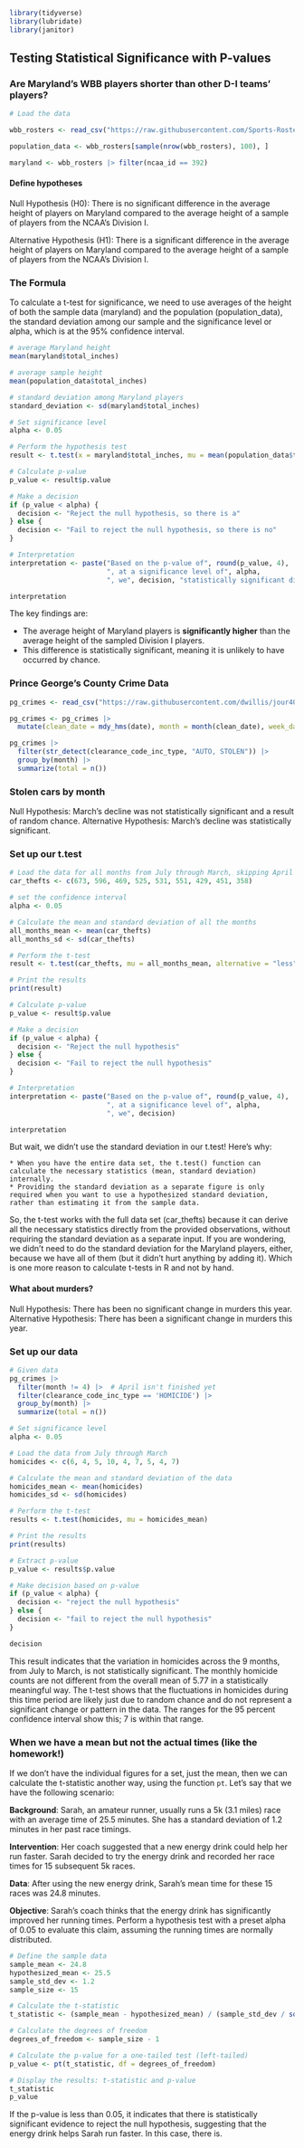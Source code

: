 ```r
library(tidyverse)
library(lubridate)
library(janitor)
```

## Testing Statistical Significance with P-values

### Are Maryland's WBB players shorter than other D-I teams' players?

```r
# Load the data

wbb_rosters <- read_csv("https://raw.githubusercontent.com/Sports-Roster-Data/womens-college-basketball/main/wbb_rosters_2023_24.csv") |> filter(!is.na(total_inches)) |> filter(division == 'I')

population_data <- wbb_rosters[sample(nrow(wbb_rosters), 100), ]

maryland <- wbb_rosters |> filter(ncaa_id == 392)
```

#### Define hypotheses

Null Hypothesis (H0): There is no significant difference in the average height of players on Maryland compared to the average height of a sample of players from the NCAA's Division I.

Alternative Hypothesis (H1): There is a significant difference in the average height of players on Maryland compared to the average height of a sample of players from the NCAA's Division I.


### The Formula

To calculate a t-test for significance, we need to use averages of the height of both the sample data (maryland) and the population (population_data), the standard deviation among our sample and the significance level or alpha, which is at the 95% confidence interval.

```r

# average Maryland height
mean(maryland$total_inches)

# average sample height
mean(population_data$total_inches)

# standard deviation among Maryland players
standard_deviation <- sd(maryland$total_inches)

# Set significance level
alpha <- 0.05

# Perform the hypothesis test
result <- t.test(x = maryland$total_inches, mu = mean(population_data$total_inches), sd = standard_deviation / sqrt(nrow(population_data)), alternative = "two.sided")

# Calculate p-value
p_value <- result$p.value

# Make a decision
if (p_value < alpha) {
  decision <- "Reject the null hypothesis, so there is a"
} else {
  decision <- "Fail to reject the null hypothesis, so there is no"
}

# Interpretation
interpretation <- paste("Based on the p-value of", round(p_value, 4),
                        ", at a significance level of", alpha,
                        ", we", decision, "statistically significant difference in the average height of Maryland players compared to a sample of all Division I players.")

interpretation

```

The key findings are:

  * The average height of Maryland players is **significantly higher** than the average height of the sampled Division I players.
  * This difference is statistically significant, meaning it is unlikely to have occurred by chance.

### Prince George's County Crime Data

```r
pg_crimes <- read_csv("https://raw.githubusercontent.com/dwillis/jour405_files/main/Crime_Incidents_July_2023_to_Present_20240414.csv") |> clean_names()

pg_crimes <- pg_crimes |> 
  mutate(clean_date = mdy_hms(date), month = month(clean_date), week_day = wday(clean_date))

pg_crimes |> 
  filter(str_detect(clearance_code_inc_type, "AUTO, STOLEN")) |> 
  group_by(month) |> 
  summarize(total = n())
```

### Stolen cars by month

Null Hypothesis: March's decline was not statistically significant and a result of random chance.
Alternative Hypothesis: March's decline was statistically significant.

### Set up our t.test

```r

# Load the data for all months from July through March, skipping April because it's not finished
car_thefts <- c(673, 596, 469, 525, 531, 551, 429, 451, 358)

# set the confidence interval
alpha <- 0.05

# Calculate the mean and standard deviation of all the months
all_months_mean <- mean(car_thefts)
all_months_sd <- sd(car_thefts)

# Perform the t-test
result <- t.test(car_thefts, mu = all_months_mean, alternative = "less")

# Print the results
print(result)

# Calculate p-value
p_value <- result$p.value

# Make a decision
if (p_value < alpha) {
  decision <- "Reject the null hypothesis"
} else {
  decision <- "Fail to reject the null hypothesis"
}

# Interpretation
interpretation <- paste("Based on the p-value of", round(p_value, 4),
                        ", at a significance level of", alpha,
                        ", we", decision)

interpretation
```

But wait, we didn't use the standard deviation in our t.test! Here's why:

    * When you have the entire data set, the t.test() function can calculate the necessary statistics (mean, standard deviation) internally.
    * Providing the standard deviation as a separate figure is only required when you want to use a hypothesized standard deviation, rather than estimating it from the sample data.

So, the t-test works with the full data set (car_thefts) because it can derive all the necessary statistics directly from the provided observations, without requiring the standard deviation as a separate input. If you are wondering, we didn't need to do the standard deviation for the Maryland players, either, because we have all of them (but it didn't hurt anything by adding it). Which is one more reason to calculate t-tests in R and not by hand. 


#### What about murders?

Null Hypothesis: There has been no significant change in murders this year.
Alternative Hypothesis: There has been a significant change in murders this year.

### Set up our data

```r
# Given data
pg_crimes |> 
  filter(month != 4) |>  # April isn't finished yet
  filter(clearance_code_inc_type == 'HOMICIDE') |> 
  group_by(month) |> 
  summarize(total = n())

# Set significance level
alpha <- 0.05

# Load the data from July through March
homicides <- c(6, 4, 5, 10, 4, 7, 5, 4, 7)

# Calculate the mean and standard deviation of the data
homicides_mean <- mean(homicides)
homicides_sd <- sd(homicides)

# Perform the t-test
results <- t.test(homicides, mu = homicides_mean)

# Print the results
print(results)

# Extract p-value
p_value <- results$p.value

# Make decision based on p-value
if (p_value < alpha) {
  decision <- "reject the null hypothesis"
} else {
  decision <- "fail to reject the null hypothesis"
}

decision

```
This result indicates that the variation in homicides across the 9 months, from July to March, is not statistically significant. The monthly homicide counts are not different from the overall mean of 5.77 in a statistically meaningful way. The t-test shows that the fluctuations in homicides during this time period are likely just due to random chance and do not represent a significant change or pattern in the data. The ranges for the 95 percent confidence interval show this; 7 is within that range.


### When we have a mean but not the actual times (like the homework!)

If we don't have the individual figures for a set, just the mean, then we can calculate the t-statistic another way, using the function `pt`. Let's say that we have the following scenario:

**Background**: Sarah, an amateur runner, usually runs a 5k (3.1 miles) race with an average time of 25.5 minutes. She has a standard deviation of 1.2 minutes in her past race timings.

**Intervention**: Her coach suggested that a new energy drink could help her run faster. Sarah decided to try the energy drink and recorded her race times for 15 subsequent 5k races.

**Data**: After using the new energy drink, Sarah’s mean time for these 15 races was 24.8 minutes.

**Objective**: Sarah’s coach thinks that the energy drink has significantly improved her running times. Perform a hypothesis test with a preset alpha of 0.05 to evaluate this claim, assuming the running times are normally distributed.

```r
# Define the sample data
sample_mean <- 24.8
hypothesized_mean <- 25.5
sample_std_dev <- 1.2
sample_size <- 15

# Calculate the t-statistic
t_statistic <- (sample_mean - hypothesized_mean) / (sample_std_dev / sqrt(sample_size))

# Calculate the degrees of freedom
degrees_of_freedom <- sample_size - 1

# Calculate the p-value for a one-tailed test (left-tailed)
p_value <- pt(t_statistic, df = degrees_of_freedom)

# Display the results: t-statistic and p-value
t_statistic
p_value


```

If the p-value is less than 0.05, it indicates that there is statistically significant evidence to reject the null hypothesis, suggesting that the energy drink helps Sarah run faster. In this case, there is.
